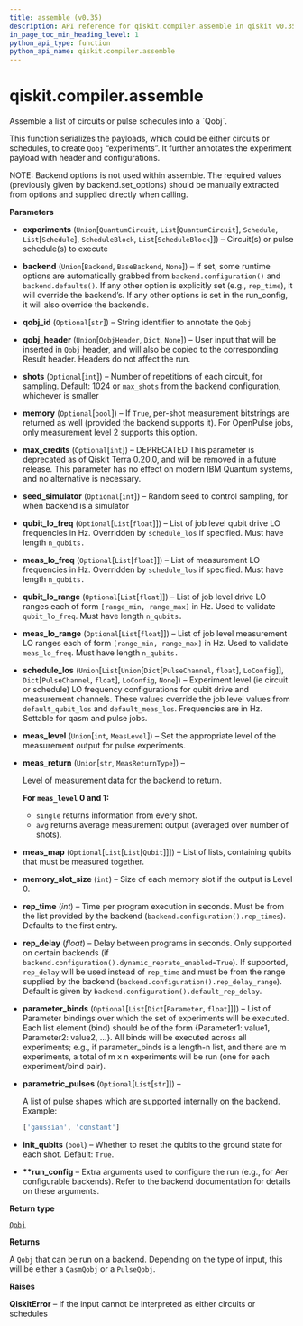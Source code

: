 ```yaml
---
title: assemble (v0.35)
description: API reference for qiskit.compiler.assemble in qiskit v0.35
in_page_toc_min_heading_level: 1
python_api_type: function
python_api_name: qiskit.compiler.assemble
---
```


<span id="qiskit-compiler-assemble" />

# qiskit.compiler.assemble

<Function id="qiskit.compiler.assemble" isDedicatedPage={true} github="https://github.com/qiskit/qiskit/tree/stable/0.20/qiskit/compiler/assembler.py" signature="assemble(experiments, backend=None, qobj_id=None, qobj_header=None, shots=None, memory=False, max_credits=None, seed_simulator=None, qubit_lo_freq=None, meas_lo_freq=None, qubit_lo_range=None, meas_lo_range=None, schedule_los=None, meas_level=<MeasLevel.CLASSIFIED: 2>, meas_return=<MeasReturnType.AVERAGE: 'avg'>, meas_map=None, memory_slot_size=100, rep_time=None, rep_delay=None, parameter_binds=None, parametric_pulses=None, init_qubits=True, **run_config)">
  Assemble a list of circuits or pulse schedules into a `Qobj`.

  This function serializes the payloads, which could be either circuits or schedules, to create `Qobj` “experiments”. It further annotates the experiment payload with header and configurations.

  NOTE: Backend.options is not used within assemble. The required values (previously given by backend.set\_options) should be manually extracted from options and supplied directly when calling.

  **Parameters**

  *   **experiments** (`Union`\[`QuantumCircuit`, `List`\[`QuantumCircuit`], `Schedule`, `List`\[`Schedule`], `ScheduleBlock`, `List`\[`ScheduleBlock`]]) – Circuit(s) or pulse schedule(s) to execute

  *   **backend** (`Union`\[`Backend`, `BaseBackend`, `None`]) – If set, some runtime options are automatically grabbed from `backend.configuration()` and `backend.defaults()`. If any other option is explicitly set (e.g., `rep_time`), it will override the backend’s. If any other options is set in the run\_config, it will also override the backend’s.

  *   **qobj\_id** (`Optional`\[`str`]) – String identifier to annotate the `Qobj`

  *   **qobj\_header** (`Union`\[`QobjHeader`, `Dict`, `None`]) – User input that will be inserted in `Qobj` header, and will also be copied to the corresponding Result header. Headers do not affect the run.

  *   **shots** (`Optional`\[`int`]) – Number of repetitions of each circuit, for sampling. Default: 1024 or `max_shots` from the backend configuration, whichever is smaller

  *   **memory** (`Optional`\[`bool`]) – If `True`, per-shot measurement bitstrings are returned as well (provided the backend supports it). For OpenPulse jobs, only measurement level 2 supports this option.

  *   **max\_credits** (`Optional`\[`int`]) – DEPRECATED This parameter is deprecated as of Qiskit Terra 0.20.0, and will be removed in a future release. This parameter has no effect on modern IBM Quantum systems, and no alternative is necessary.

  *   **seed\_simulator** (`Optional`\[`int`]) – Random seed to control sampling, for when backend is a simulator

  *   **qubit\_lo\_freq** (`Optional`\[`List`\[`float`]]) – List of job level qubit drive LO frequencies in Hz. Overridden by `schedule_los` if specified. Must have length `n_qubits.`

  *   **meas\_lo\_freq** (`Optional`\[`List`\[`float`]]) – List of measurement LO frequencies in Hz. Overridden by `schedule_los` if specified. Must have length `n_qubits.`

  *   **qubit\_lo\_range** (`Optional`\[`List`\[`float`]]) – List of job level drive LO ranges each of form `[range_min, range_max]` in Hz. Used to validate `qubit_lo_freq`. Must have length `n_qubits.`

  *   **meas\_lo\_range** (`Optional`\[`List`\[`float`]]) – List of job level measurement LO ranges each of form `[range_min, range_max]` in Hz. Used to validate `meas_lo_freq`. Must have length `n_qubits.`

  *   **schedule\_los** (`Union`\[`List`\[`Union`\[`Dict`\[`PulseChannel`, `float`], `LoConfig`]], `Dict`\[`PulseChannel`, `float`], `LoConfig`, `None`]) – Experiment level (ie circuit or schedule) LO frequency configurations for qubit drive and measurement channels. These values override the job level values from `default_qubit_los` and `default_meas_los`. Frequencies are in Hz. Settable for qasm and pulse jobs.

  *   **meas\_level** (`Union`\[`int`, `MeasLevel`]) – Set the appropriate level of the measurement output for pulse experiments.

  *   **meas\_return** (`Union`\[`str`, `MeasReturnType`]) –

      Level of measurement data for the backend to return.

      **For `meas_level` 0 and 1:**

      *   `single` returns information from every shot.
      *   `avg` returns average measurement output (averaged over number of shots).

  *   **meas\_map** (`Optional`\[`List`\[`List`\[`Qubit`]]]) – List of lists, containing qubits that must be measured together.

  *   **memory\_slot\_size** (`int`) – Size of each memory slot if the output is Level 0.

  *   **rep\_time** (*int*) – Time per program execution in seconds. Must be from the list provided by the backend (`backend.configuration().rep_times`). Defaults to the first entry.

  *   **rep\_delay** (*float*) – Delay between programs in seconds. Only supported on certain backends (if `backend.configuration().dynamic_reprate_enabled=True`). If supported, `rep_delay` will be used instead of `rep_time` and must be from the range supplied by the backend (`backend.configuration().rep_delay_range`). Default is given by `backend.configuration().default_rep_delay`.

  *   **parameter\_binds** (`Optional`\[`List`\[`Dict`\[`Parameter`, `float`]]]) – List of Parameter bindings over which the set of experiments will be executed. Each list element (bind) should be of the form \{Parameter1: value1, Parameter2: value2, …}. All binds will be executed across all experiments; e.g., if parameter\_binds is a length-n list, and there are m experiments, a total of m x n experiments will be run (one for each experiment/bind pair).

  *   **parametric\_pulses** (`Optional`\[`List`\[`str`]]) –

      A list of pulse shapes which are supported internally on the backend. Example:

      ```python
      ['gaussian', 'constant']
      ```

  *   **init\_qubits** (`bool`) – Whether to reset the qubits to the ground state for each shot. Default: `True`.

  *   **\*\*run\_config** – Extra arguments used to configure the run (e.g., for Aer configurable backends). Refer to the backend documentation for details on these arguments.

  **Return type**

  [`Qobj`](qiskit.qobj.Qobj "qiskit.qobj.Qobj")

  **Returns**

  A `Qobj` that can be run on a backend. Depending on the type of input, this will be either a `QasmQobj` or a `PulseQobj`.

  **Raises**

  **QiskitError** – if the input cannot be interpreted as either circuits or schedules
</Function>

